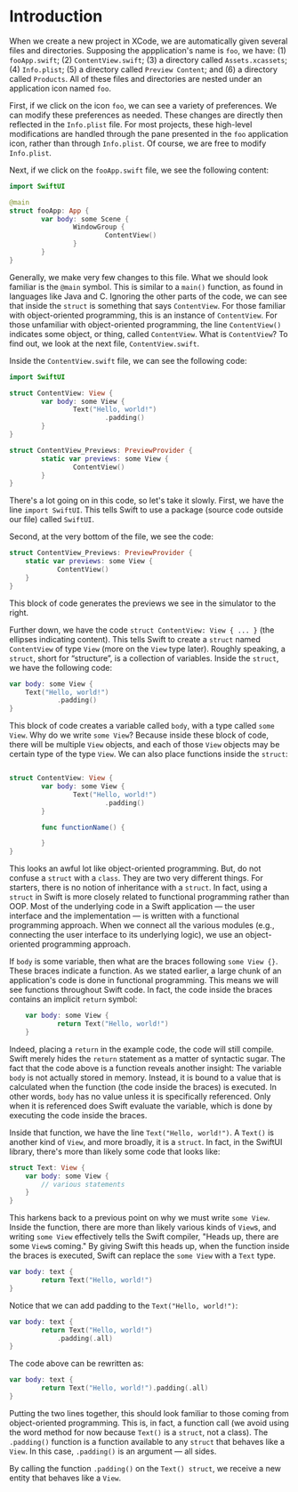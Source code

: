 # Introduction

When we create a new project in XCode, we are automatically given several files and directories. Supposing the appplication's name is `foo`, we have: (1) `fooApp.swift`; (2) `ContentView.swift`; (3) a directory called `Assets.xcassets`; (4) `Info.plist`; (5) a directory called `Preview Content`; and (6) a directory called `Products`. All of these files and directories are nested under an application icon named `foo`.

First, if we click on the icon `foo`, we can see a variety of preferences. We can modify these preferences as needed. These changes are directly then reflected in the `Info.plist` file. For most projects, these high-level modifications are handled through the pane presented in the `foo` application icon, rather than through `Info.plist`. Of course, we are free to modify `Info.plist`.

Next, if we click on the `fooApp.swift` file, we see the following content:

```swift
import SwiftUI

@main
struct fooApp: App {
		var body: some Scene {
				WindowGroup {
						ContentView()
				}
		}
}
```


Generally, we make very few changes to this file. What we should look familiar is the `@main` symbol. This is similar to a `main()` function, as found in languages like Java and C. Ignoring the other parts of the code, we can see that inside the `struct` is something that says `ContentView`. For those familiar with object-oriented programming, this is an instance of `ContentView`. For those unfamiliar with object-oriented programming, the line `ContentView()` indicates some object, or thing, called `ContentView`. What is `ContentView`? To find out, we look at the next file, `ContentView.swift`.

Inside the `ContentView.swift` file, we can see the following code:

```swift
import SwiftUI

struct ContentView: View {
		var body: some View {
				Text("Hello, world!")
						.padding()
		}
}

struct ContentView_Previews: PreviewProvider {
		static var previews: some View {
				ContentView()
		}
}
```

There's a lot going on in this code, so let's take it slowly. First, we have the line `import SwiftUI`. This tells Swift to use a package (source code outside our file) called `SwiftUI`.

Second, at the very bottom of the file, we see the code:

```swift
struct ContentView_Previews: PreviewProvider {
	static var previews: some View {
			ContentView()
	}
}
```

This block of code generates the previews we see in the simulator to the right.

Further down, we have the code `struct ContentView: View { ... }` (the ellipses indicating content). This tells Swift to create a `struct` named `ContentView` of type `View` (more on the `View` type later). Roughly speaking, a `struct`, short for &#8220;structure&#8221;, is a collection of variables. Inside the `struct`, we have the following code:


```swift
var body: some View {
	Text("Hello, world!")
			.padding()
}
```


This block of code creates a variable called `body`, with a type called `some View`. Why do we write `some View`? Because inside these block of code, there will be multiple `View` objects, and each of those `View` objects may be certain type of the type `View`. We can also place functions inside the `struct`:

```swift

struct ContentView: View {
		var body: some View {
				Text("Hello, world!")
						.padding()
		}

		func functionName() {

		}
}
```

This looks an awful lot like object-oriented programming. But, do not confuse a `struct` with a `class`. They are two very different things. For starters, there is no notion of inheritance with a `struct`. In fact, using a `struct` in Swift is more closely related to functional programming rather than OOP. Most of the underlying code in a Swift application &mdash; the user interface and the implementation &mdash; is written with a functional programming approach. When we connect all the various modules (e.g., connecting the user interface to its underlying logic), we use an object-oriented programming approach.

If `body` is some variable, then what are the braces following `some View {}`. These braces indicate a function. As we stated earlier, a large chunk of an application's code is done in functional programming. This means we will see functions throughout Swift code. In fact, the code inside the braces contains an implicit `return` symbol:

```swift
	var body: some View {
			return Text("Hello, world!")
	}
```

Indeed, placing a `return` in the example code, the code will still compile. Swift merely hides the `return` statement as a matter of syntactic sugar. The fact that the code above is a function reveals another insight: The variable `body` is not actually stored in memory. Instead, it is bound to a value that is calculated when the function (the code inside the braces) is executed. In other words, `body` has no value unless it is specifically referenced. Only when it is referenced does Swift evaluate the variable, which is done by executing the code inside the braces.

Inside that function, we have the line `Text("Hello, world!")`. A `Text()` is another kind of `View`, and more broadly, it is a `struct`. In fact, in the SwiftUI library, there's more than likely some code that looks like:

```swift
struct Text: View {
	var body: some View {
		// various statements
	}
}
```

This harkens back to a previous point on why we must write `some View`. Inside the function, there are more than likely various kinds of `View`s, and writing `some View` effectively tells the Swift compiler, "Heads up, there are some `View`s coming." By giving Swift this heads up, when the function inside the braces is executed, Swift can replace the `some View` with a `Text` type.

```swift
var body: text {
		return Text("Hello, world!")
}
```

Notice that we can add padding to the `Text("Hello, world!")`:

```swift
var body: text {
		return Text("Hello, world!")
			.padding(.all)
}
```

The code above can be rewritten as:

```swift
var body: text {
		return Text("Hello, world!").padding(.all)
}
```

Putting the two lines together, this should look familiar to those coming from object-oriented programming. This is, in fact, a function call (we avoid using the word method for now because `Text()` is a `struct`, not a class). The `.padding()` function is a function available to any `struct` that behaves like a `View`. In this case, `.padding()` is an argument &mdash; all sides.

By calling the function `.padding()` on the `Text() struct`, we receive a new entity that behaves like a `View`.